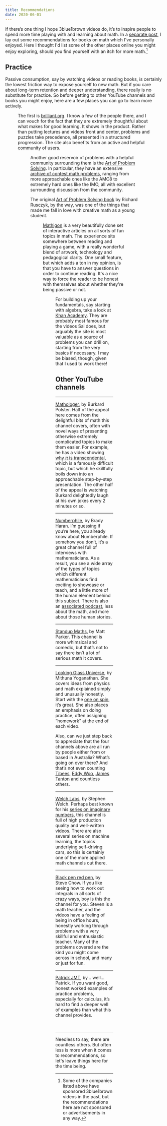```yaml
---
title: Recommendations
date: 2020-06-01
---
```


If there’s one thing I hope 3blue1brown videos do, it’s to inspire people to spend more time playing with and learning about math. In a [separate post](/blog/book-recommendations), I lay out some recommendations for books on math which I've personally enjoyed. Here I thought I'd list some of the other places online you might enjoy exploring, should you find yourself with an itch for more math.[^1]

## Practice
Passive consumption, say by watching videos or reading books, is certainly the lowest friction way to expose yourself to new math. But if you care about long-term retention and deeper understanding, there really is no substitute for practice. So before getting to other YouTube channels and books you might enjoy, here are a few places you can go to learn more actively.

<Figure image="brilliant.png" width="150px" />

The first is [brilliant.org](https://brilliant.org/). I know a few of the people there, and I can vouch for the fact that they are extremely thoughtful about what makes for good learning. It shows in the product. Rather than putting lectures and videos front and center, problems and puzzles take precedence, all presented in a structured progression. The site also benefits from an active and helpful community of users.

<Figure image="aops.png" width="150px" />

Another good reservoir of problems with a helpful community surrounding them is the [Art of Problem Solving](https://artofproblemsolving.com/). In particular, they have an extensive [archive of contest math problems](https://artofproblemsolving.com/community/c13_contests), ranging from more approachable ones like the AMC8 to extremely hard ones like the IMO, all with excellent surrounding discussion from the community.

The original [Art of Problem Solving book](https://artofproblemsolving.com/store/item/aops-vol1) by Richard Rusczyk, by the way, was one of the things that made me fall in love with creative math as a young student.

<Figure image="mathigon.png" width="150px" />

[Mathigon](https://mathigon.org/) is a very beautifully done set of interactive articles on all sorts of fun topics in math. The experience sits somewhere between reading and playing a game, with a really wonderful blend of artwork, technology and pedagogical clarity. One small feature, but which adds a ton in my opinion, is that you have to answer questions in order to continue reading. It's a nice way to force the reader to be honest with themselves about whether they're being passive or not.

<Figure image="khan.png" width="150px" />

For building up your fundamentals, say starting with algebra, take a look at [Khan Academy](https://www.khanacademy.org/). They are probably most famous for the videos Sal does, but arguably the site is most valuable as a source of problems you can drill on, starting from the very basics if necessary. I may be biased, though, given that I used to work there!

## Other YouTube channels

---

<Portrait image="/content/blog/recommendations/mathologer.jpeg" />

[Mathologer](https://www.youtube.com/channel/UC1_uAIS3r8Vu6JjXWvastJg), by Burkard Polster. Half of the appeal here comes from the delightful bits of math this channel covers, often with novel ways of presenting otherwise extremely complicated topics to make them easier. For example, he has a video showing [why $\pi$ is transcendental](https://www.youtube.com/watch?v=WyoH_vgiqXM), which is a famously difficult topic, but which he skillfully boils down into an approachable step-by-step presentation. The other half of the appeal is watching Burkard delightedly laugh at his own jokes every 2 minutes or so.

---

<Portrait image="/content/blog/recommendations/numberphile.jpeg" />

[Numberphile](https://www.youtube.com/user/numberphile), by Brady Haran. I’m guessing if you’re here, you already know about Numberphile. If somehow you don’t, it’s a great channel full of interviews with mathematicians. As a result, you see a wide array of the types of topics which different mathematicians find exciting to showcase or teach, and a little more of the human element behind this subject. There is also an [associated podcast](https://www.numberphile.com/podcast), less about the math, and more about those human stories.

---

<Portrait image="/content/blog/recommendations/stand-up-maths.jpeg" />

[Standup Maths](https://www.youtube.com/user/standupmaths), by Matt Parker. This channel is more whimsical and comedic, but that’s not to say there isn’t a lot of serious math it covers.

---

<Portrait image="/content/blog/recommendations/looking-glass-universe.jpeg" />

[Looking Glass Universe](https://www.youtube.com/user/LookingGlassUniverse), by Mithuna Yoganathan. She covers ideas from physics and math explained simply and unusually honestly. Start with the [one on spin](https://www.youtube.com/watch?v=cd2Ua9dKEl8), it’s great. She also places an emphasis on doing practice, often assigning “homework” at the end of each video.

Also, can we just step back to appreciate that the four channels above are all run by people either from or based in Australia? What’s going on over there? And that’s not even counting [Tibees](https://www.youtube.com/user/tibees), [Eddy Woo](https://www.youtube.com/user/misterwootube), [James Tanton](https://www.youtube.com/channel/UCib_J32VI8rQI_LCFXn1XAA) and countless others.

---

<Portrait image="/content/blog/recommendations/welch-labs.jpeg" />

[Welch Labs](https://www.youtube.com/user/Taylorns34), by Stephen Welch. Perhaps best known for his [series on imaginary numbers](https://www.youtube.com/watch?v=T647CGsuOVU&list=PLiaHhY2iBX9g6KIvZ_703G3KJXapKkNaF), this channel is full of high production quality and well-written videos. There are also several series on machine learning, the topics underlying self-driving cars, so this is certainly one of the more applied math channels out there.

---

<Portrait image="/content/blog/recommendations/bprp.jpeg" />

[Black pen red pen](https://www.youtube.com/channel/UC_SvYP0k05UKiJ_2ndB02IA), by Steve Chow. If you like seeing how to work out integrals in all sorts of crazy ways, boy is this the channel for you. Steven is a math teacher, and the videos have a feeling of being in office hours, honestly working through problems with a very skillful and enthusiastic teacher. Many of the problems covered are the kind you might come across in school, and many or just for fun.

---

<Portrait image="/content/blog/recommendations/patrickjmt.jpeg" />

[Patrick JMT](https://www.youtube.com/user/patrickJMT), by… well… Patrick. If you want good, honest worked examples of practice problems, especially for calculus, it’s hard to find a deeper well of examples than what this channel provides.

<br />

---

Needless to say, there are countless others. But often less is more when it comes to recommendations, so let's leave things here for the time being.


[^1]: Some of the companies listed above have sponsored 3blue1brown videos in the past, but the recommendations here are not sponsored or advertisements in any way.